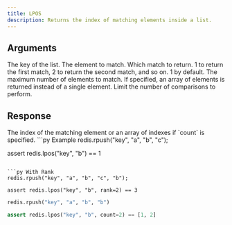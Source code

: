 ```yaml
---
title: LPOS
description: Returns the index of matching elements inside a list.
---
```


## Arguments

<ParamField body="key" type="str" required>
  The key of the list.
</ParamField>

<ParamField body="element" type="unknown" required>
  The element to match.
</ParamField>

<ParamField body="rank" type="int">
  Which match to return. 1 to return the first match, 2 to return the second match, and so on.
  1 by default.
</ParamField>

<ParamField body="count" type="int">
  The maximum number of elements to match. If specified, an array of elements
  is returned instead of a single element.
</ParamField>

<ParamField body="maxlen" type="int">
  Limit the number of comparisons to perform.
</ParamField>

## Response

<ResponseField type="int | List[int]" required>
  The index of the matching element or an array of indexes if `count` is
  specified.
</ResponseField>

<RequestExample>
```py Example 
redis.rpush("key", "a", "b", "c"); 

assert redis.lpos("key", "b") == 1
 ```

```py With Rank 
redis.rpush("key", "a", "b", "c", "b"); 

assert redis.lpos("key", "b", rank=2) == 3
 ```

```py With Count
redis.rpush("key", "a", "b", "b")

assert redis.lpos("key", "b", count=2) == [1, 2]
```

</RequestExample>
